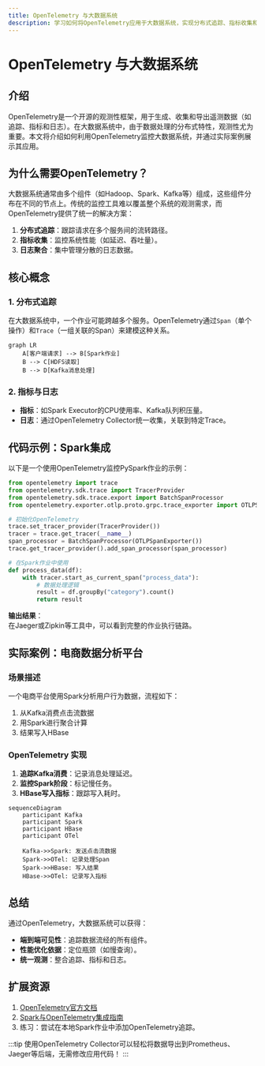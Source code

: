 ```yaml
---
title: OpenTelemetry 与大数据系统
description: 学习如何将OpenTelemetry应用于大数据系统，实现分布式追踪、指标收集和日志聚合，提升系统可观测性。
---
```


# OpenTelemetry 与大数据系统

## 介绍

OpenTelemetry是一个开源的观测性框架，用于生成、收集和导出遥测数据（如追踪、指标和日志）。在大数据系统中，由于数据处理的分布式特性，观测性尤为重要。本文将介绍如何利用OpenTelemetry监控大数据系统，并通过实际案例展示其应用。

## 为什么需要OpenTelemetry？

大数据系统通常由多个组件（如Hadoop、Spark、Kafka等）组成，这些组件分布在不同的节点上。传统的监控工具难以覆盖整个系统的观测需求，而OpenTelemetry提供了统一的解决方案：

1. **分布式追踪**：跟踪请求在多个服务间的流转路径。
2. **指标收集**：监控系统性能（如延迟、吞吐量）。
3. **日志聚合**：集中管理分散的日志数据。

## 核心概念

### 1. 分布式追踪

在大数据系统中，一个作业可能跨越多个服务。OpenTelemetry通过`Span`（单个操作）和`Trace`（一组关联的Span）来建模这种关系。

```mermaid
graph LR
    A[客户端请求] --> B[Spark作业]
    B --> C[HDFS读取]
    B --> D[Kafka消息处理]
```

### 2. 指标与日志

- **指标**：如Spark Executor的CPU使用率、Kafka队列积压量。
- **日志**：通过OpenTelemetry Collector统一收集，关联到特定Trace。

## 代码示例：Spark集成

以下是一个使用OpenTelemetry监控PySpark作业的示例：

```python
from opentelemetry import trace
from opentelemetry.sdk.trace import TracerProvider
from opentelemetry.sdk.trace.export import BatchSpanProcessor
from opentelemetry.exporter.otlp.proto.grpc.trace_exporter import OTLPSpanExporter

# 初始化OpenTelemetry
trace.set_tracer_provider(TracerProvider())
tracer = trace.get_tracer(__name__)
span_processor = BatchSpanProcessor(OTLPSpanExporter())
trace.get_tracer_provider().add_span_processor(span_processor)

# 在Spark作业中使用
def process_data(df):
    with tracer.start_as_current_span("process_data"):
        # 数据处理逻辑
        result = df.groupBy("category").count()
        return result
```

**输出结果**：  
在Jaeger或Zipkin等工具中，可以看到完整的作业执行链路。

## 实际案例：电商数据分析平台

### 场景描述
一个电商平台使用Spark分析用户行为数据，流程如下：
1. 从Kafka消费点击流数据
2. 用Spark进行聚合计算
3. 结果写入HBase

### OpenTelemetry 实现
1. **追踪Kafka消费**：记录消息处理延迟。
2. **监控Spark阶段**：标记慢任务。
3. **HBase写入指标**：跟踪写入耗时。

```mermaid
sequenceDiagram
    participant Kafka
    participant Spark
    participant HBase
    participant OTel

    Kafka->>Spark: 发送点击流数据
    Spark->>OTel: 记录处理Span
    Spark->>HBase: 写入结果
    HBase->>OTel: 记录写入指标
```

## 总结

通过OpenTelemetry，大数据系统可以获得：
- **端到端可见性**：追踪数据流经的所有组件。
- **性能优化依据**：定位瓶颈（如慢查询）。
- **统一观测**：整合追踪、指标和日志。

## 扩展资源

1. [OpenTelemetry官方文档](https://opentelemetry.io/docs/)
2. [Spark与OpenTelemetry集成指南](https://spark.apache.org/docs/latest/monitoring.html)
3. 练习：尝试在本地Spark作业中添加OpenTelemetry追踪。

:::tip
使用OpenTelemetry Collector可以轻松将数据导出到Prometheus、Jaeger等后端，无需修改应用代码！
:::